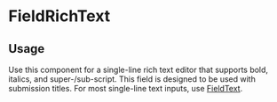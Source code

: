 

<Meta of={FieldRichTextStories} />

# FieldRichText

## Usage

Use this component for a single-line rich text editor that supports bold, italics, and super-/sub-script. This field is designed to be used with submission titles. For most single-line text inputs, use [FieldText](../?path=/docs/forms-fieldtext--docs).

<Primary />
<Controls />
